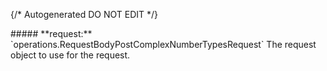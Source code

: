 {/* Autogenerated DO NOT EDIT  */}

<Collapsible>
    ##### **request:** `operations.RequestBodyPostComplexNumberTypesRequest`
    The request object to use for the request.
    <Collapsible.Break/>
    <RequestBodyPostComplexNumberTypesRequest/>
</Collapsible>

